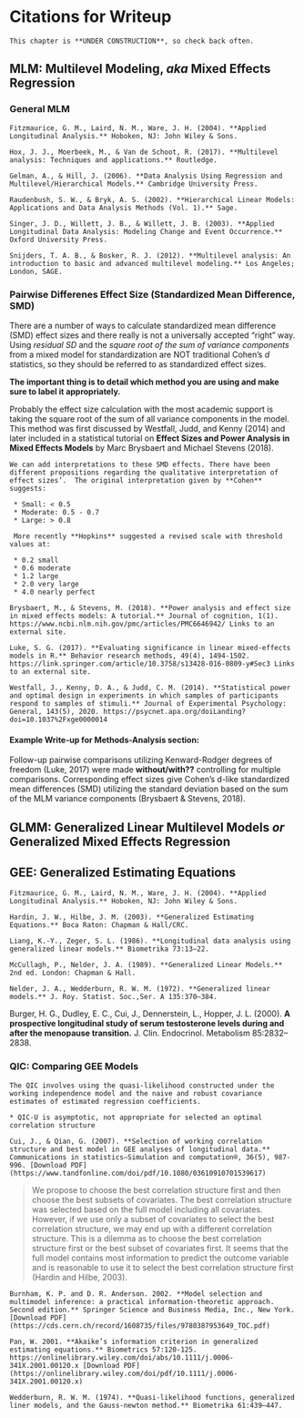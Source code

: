 # Citations for Writeup



```{block type='rmdconstruct', echo=TRUE}
This chapter is **UNDER CONSTRUCTION**, so check back often.  
```





## MLM: Multilevel Modeling, *aka* Mixed Effects Regression

### General MLM


```{block type='rmdcitation', echo=TRUE}
Fitzmaurice, G. M., Laird, N. M., Ware, J. H. (2004). **Applied Longitudinal Analysis.** Hoboken, NJ: John Wiley & Sons.

Hox, J. J., Moerbeek, M., & Van de Schoot, R. (2017). **Multilevel analysis: Techniques and applications.** Routledge.

Gelman, A., & Hill, J. (2006). **Data Analysis Using Regression and Multilevel/Hierarchical Models.** Cambridge University Press.

Raudenbush, S. W., & Bryk, A. S. (2002). **Hierarchical Linear Models: Applications and Data Analysis Methods (Vol. 1).** Sage.

Singer, J. D., Willett, J. B., & Willett, J. B. (2003). **Applied Longitudinal Data Analysis: Modeling Change and Event Occurrence.** Oxford University Press.

Snijders, T. A. B., & Bosker, R. J. (2012). **Multilevel analysis: An introduction to basic and advanced multilevel modeling.** Los Angeles; London, SAGE.

```




### Pairwise Differenes Effect Size (Standardized Mean Difference, SMD)



There are a number of ways to calculate standardized mean difference (SMD) effect sizes and there really is not a universally accepted “right” way. Using *residual SD* and the *square root of the sum of variance components* from a mixed model for standardization are NOT traditional Cohen’s *d* statistics, so they should be referred to as standardized effect sizes. 

**The important thing is to detail which method you are using and make sure to label it appropriately.**

Probably the effect size calculation with the most academic support is taking the square root of the sum of all variance components in the model. This method was first discussed by Westfall, Judd, and Kenny (2014) and later included in a statistical tutorial on **Effect Sizes and Power Analysis in Mixed Effects Models** by Marc Brysbaert and Michael Stevens (2018).

```{block type='rmdlightbulb', echo=TRUE}
We can add interpretations to these SMD effects. There have been different propositions regarding the qualitative interpretation of effect sizes’.  The original interpretation given by **Cohen** suggests:  
 
 * Small: < 0.5
 * Moderate: 0.5 - 0.7
 * Large: > 0.8

 More recently **Hopkins** suggested a revised scale with threshold values at:  
 
 * 0.2 small
 * 0.6 moderate
 * 1.2 large
 * 2.0 very large
 * 4.0 nearly perfect
```



```{block type='rmdcitation', echo=TRUE}
Brysbaert, M., & Stevens, M. (2018). **Power analysis and effect size in mixed effects models: A tutorial.** Journal of cognition, 1(1).  https://www.ncbi.nlm.nih.gov/pmc/articles/PMC6646942/ Links to an external site. 

Luke, S. G. (2017). **Evaluating significance in linear mixed-effects models in R.** Behavior research methods, 49(4), 1494-1502.  https://link.springer.com/article/10.3758/s13428-016-0809-y#Sec3 Links to an external site. 

Westfall, J., Kenny, D. A., & Judd, C. M. (2014). **Statistical power and optimal design in experiments in which samples of participants respond to samples of stimuli.** Journal of Experimental Psychology: General, 143(5), 2020. https://psycnet.apa.org/doiLanding?doi=10.1037%2Fxge0000014
```


#### Example Write-up for Methods-Analysis section:

Follow-up pairwise comparisons utilizing Kenward-Rodger degrees of freedom (Luke, 2017) were made **without/with??** controlling for multiple comparisons. Corresponding effect sizes give Cohen’s d-like standardized mean differences (SMD) utilizing the standard deviation based on the sum of the MLM variance components (Brysbaert & Stevens, 2018).
















## GLMM: Generalized Linear Multilevel Models *or* Generalized Mixed Effects Regression




















## GEE: Generalized Estimating Equations


```{block type='rmdcitation', echo=TRUE}
Fitzmaurice, G. M., Laird, N. M., Ware, J. H. (2004). **Applied Longitudinal Analysis.** Hoboken, NJ: John Wiley & Sons.

Hardin, J. W., Hilbe, J. M. (2003). **Generalized Estimating Equations.** Boca Raton: Chapman & Hall/CRC.

Liang, K.-Y., Zeger, S. L. (1986). **Longitudinal data analysis using generalized linear models.** Biometrika 73:13–22.

McCullagh, P., Nelder, J. A. (1989). **Generalized Linear Models.** 2nd ed. London: Chapman & Hall.

Nelder, J. A., Wedderburn, R. W. M. (1972). **Generalized linear models.** J. Roy. Statist. Soc.,Ser. A 135:370–384.
```

Burger, H. G., Dudley, E. C., Cui, J., Dennerstein, L., Hopper, J. L. (2000). **A prospective longitudinal study of serum testosterone levels during and after the menopause transition.** J. Clin. Endocrinol. Metabolism 85:2832–2838.



### QIC: Comparing GEE Models




```{block type='rmdlightbulb', echo=TRUE}
The QIC involves using the quasi-likelihood constructed under the working independence model and the naive and robust covariance estimates of estimated regression coefficients.

* QIC-U is asymptotic, not appropriate for selected an optimal correlation structure
```



```{block type='rmdcitation', echo=TRUE}
Cui, J., & Qian, G. (2007). **Selection of working correlation structure and best model in GEE analyses of longitudinal data.** Communications in statistics—Simulation and computation®, 36(5), 987-996. [Download PDF](https://www.tandfonline.com/doi/pdf/10.1080/03610910701539617)
```

> We propose to choose the best correlation structure first and then choose the best subsets of covariates. The best correlation structure was selected based on the full model including all covariates. However, if we use only a subset of covariates to select the best correlation structure, we may end up with a different correlation structure. This is a dilemma as to choose the best correlation structure first or the best subset of covariates first. It seems that the full model contains most information to predict the outcome variable and is reasonable to use it to select the best correlation structure first (Hardin and Hilbe, 2003).

```{block type='rmdcitation', echo=TRUE}
Burnham, K. P. and D. R. Anderson. 2002. **Model selection and multimodel inference: a practical information-theoretic approach. Second edition.** Springer Science and Business Media, Inc., New York. [Download PDF](https://cds.cern.ch/record/1608735/files/9780387953649_TOC.pdf)

Pan, W. 2001. **Akaike’s information criterion in generalized estimating equations.** Biometrics 57:120-125. https://onlinelibrary.wiley.com/doi/abs/10.1111/j.0006-341X.2001.00120.x [Download PDF](https://onlinelibrary.wiley.com/doi/pdf/10.1111/j.0006-341X.2001.00120.x)

Wedderburn, R. W. M. (1974). **Quasi-likelihood functions, generalized liner models, and the Gauss-newton method.** Biometrika 61:439–447.
```


